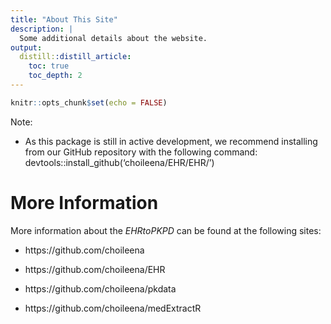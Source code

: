 ```yaml
---
title: "About This Site"
description: |
  Some additional details about the website.
output:
  distill::distill_article:
    toc: true
    toc_depth: 2
---
```


```r
knitr::opts_chunk$set(echo = FALSE)
```
Note:

- As this package is still in active development, we recommend installing from our GitHub repository with the following command:
devtools::install_github('choileena/EHR/EHR/')

# More Information

More information about the *EHRtoPKPD* can be found at the following sites:

* https://github.com/choileena

* https://github.com/choileena/EHR

* https://github.com/choileena/pkdata

* https://github.com/choileena/medExtractR

